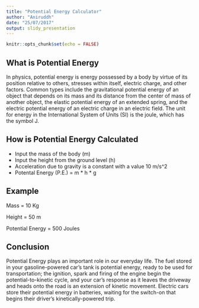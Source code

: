 ```yaml
---
title: "Potential Energy Calculator"
author: "Aniruddh"
date: "25/07/2017"
output: slidy_presentation
---
```


```r
knitr::opts_chunk$set(echo = FALSE)
```

## What is Potential Energy 

In physics, potential energy is energy possessed by a body by virtue of its position relative to others, stresses within itself, electric charge, and other factors. Common types include the gravitational potential energy of an object that depends on its mass and its distance from the center of mass of another object, the elastic potential energy of an extended spring, and the electric potential energy of an electric charge in an electric field. The unit for energy in the International System of Units (SI) is the joule, which has the symbol J.

## How is Potential Energy Calculated 

- Input the mass of the body (m)
- Input the height from the ground level  (h)
- Acceleration due to gravity is a constant with a value 10 m/s^2
- Potental Energy (P.E.) = m * h * g

## Example


Mass = 10 Kg

Height = 50 m

Potential Energy  = 500 Joules

## Conclusion 

Potential Energy plays an important role in our everyday life. The fuel stored in your gasoline-powered car's tank is potential energy, ready to be used for transportation; the ignition, spark and firing of the engine begin the potential-to-kinetic cycle, and your car's response as it leaves the driveway and heads onto the road is an extension of kinetic movement. Electric cars store their potential energy in batteries, waiting for the switch-on that begins their driver's kinetically-powered trip.

